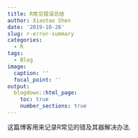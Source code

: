 ```yaml
---
title: R常见错误总结
author: Xiaotao Shen
date: '2019-10-26'
slug: r-error-summary
categories:
  - R
tags:
  - Blog
image:
  caption: ''
  focal_point: ''
output:
  blogdown::html_page:
    toc: true
    number_sections: true
---
```


这篇博客用来记录R常见的错及其器解决办法.